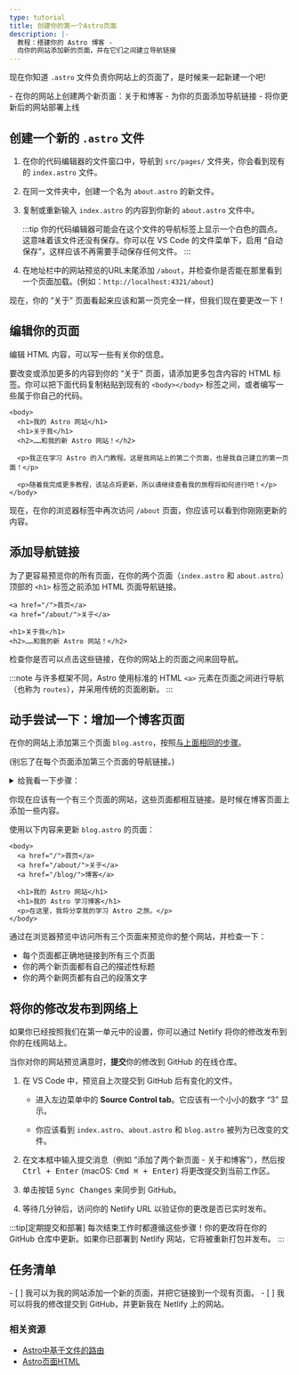 ```yaml
---
type: tutorial
title: 创建你的第一个Astro页面
description: |-
  教程：搭建你的 Astro 博客 -
  向你的网站添加新的页面，并在它们之间建立导航链接
---
```


现在你知道 `.astro` 文件负责你网站上的页面了，是时候来一起新建一个吧!

<PreCheck>
  - 在你的网站上创建两个新页面：关于和博客
  - 为你的页面添加导航链接
  - 将你更新后的网站部署上线
</PreCheck>

## 创建一个新的 `.astro` 文件

1. 在你的代码编辑器的文件窗口中，导航到 `src/pages/` 文件夹，你会看到现有的 `index.astro` 文件。

2. 在同一文件夹中，创建一个名为 `about.astro` 的新文件。

3. 复制或重新输入 `index.astro` 的内容到你新的 `about.astro` 文件中。

    :::tip
    你的代码编辑器可能会在这个文件的导航标签上显示一个白色的圆点。这意味着该文件还没有保存。你可以在 VS Code 的文件菜单下，启用 “自动保存”，这样应该不再需要手动保存任何文件。
    :::

4. 在地址栏中的网站预览的URL末尾添加 `/about`，并检查你是否能在那里看到一个页面加载。(例如：`http://localhost:4321/about`)

现在，你的 “关于” 页面看起来应该和第一页完全一样，但我们现在要更改一下！

## 编辑你的页面

编辑 HTML 内容，可以写一些有关你的信息。

要改变或添加更多的内容到你的 “关于” 页面，请添加更多包含内容的 HTML 标签。你可以把下面代码复制粘贴到现有的 `<body></body>` 标签之间，或者编写一些属于你自己的代码。

```astro title="src/pages/about.astro" ins={3-8} del={2}
<body>
  <h1>我的 Astro 网站</h1>
  <h1>关于我</h1>
  <h2>……和我的新 Astro 网站！</h2>

  <p>我正在学习 Astro 的入门教程。这是我网站上的第二个页面，也是我自己建立的第一页面！</p>

  <p>随着我完成更多教程，该站点将更新，所以请继续查看我的旅程将如何进行吧！</p>
</body>
```

现在，在你的浏览器标签中再次访问 `/about` 页面，你应该可以看到你刚刚更新的内容。

## 添加导航链接

为了更容易预览你的所有页面，在你的两个页面（`index.astro` 和 `about.astro`）顶部的 `<h1>` 标签之前添加 HTML 页面导航链接。

```astro title="src/pages/about.astro" ins={1-2}
<a href="/">首页</a>
<a href="/about/">关于</a>

<h1>关于我</h1>
<h2>……和我的新 Astro 网站！</h2>
```

检查你是否可以点击这些链接，在你的网站上的页面之间来回导航。

:::note
与许多框架不同，Astro 使用标准的 HTML `<a>` 元素在页面之间进行导航（也称为 `routes`），并采用传统的页面刷新。
:::

<Box icon="puzzle-piece">

## 动手尝试一下：增加一个博客页面

在你的网站上添加第三个页面 `blog.astro`，按照[与上面相同的步骤](#创建一个新的-astro-文件)。

(别忘了在每个页面添加第三个页面的导航链接。)

<details>
<summary>给我看一下步骤：</summary>
1. 在 `src/pages/blog.astro` 创建一个新文件。
2. 复制 `index.astro` 的全部内容并将其粘贴到 `blog.astro`。
3. 在每个页面的顶部[添加第三个页面的导航链接](#添加导航链接)：

```astro title="src/pages/index.astro" ins={4}
<body>
  <a href="/">首页</a>
  <a href="/about/">关于</a>
  <a href="/blog/">博客</a>

  <h1>我的 Astro 网站</h1>
</body>
```
</details>
</Box>

你现在应该有一个有三个页面的网站，这些页面都相互链接。是时候在博客页面上添加一些内容。

使用以下内容来更新 `blog.astro` 的页面：
```astro astro title="src/pages/blog.astro" ins={7-8} del={6}
<body>
  <a href="/">首页</a>
  <a href="/about/">关于</a>
  <a href="/blog/">博客</a>

  <h1>我的 Astro 网站</h1>
  <h1>我的 Astro 学习博客</h1>
  <p>在这里，我将分享我的学习 Astro 之旅。</p>
</body>
```

通过在浏览器预览中访问所有三个页面来预览你的整个网站，并检查一下：
- 每个页面都正确地链接到所有三个页面
- 你的两个新页面都有自己的描述性标题 
- 你的两个新网页都有自己的段落文字

## 将你的修改发布到网络上
如果你已经按照我们在第一单元中的设置，你可以通过 Netlify 将你的修改发布到你的在线网站上。

当你对你的网站预览满意时，**提交**你的修改到 GitHub 的在线仓库。

1. 在 VS Code 中，预览自上次提交到 GitHub 后有变化的文件。

    - 进入左边菜单中的 **Source Control tab**。它应该有一个小小的数字 “3” 显示。

    - 你应该看到 `index.astro`、`about.astro` 和 `blog.astro` 被列为已改变的文件。

2. 在文本框中输入提交消息（例如 “添加了两个新页面 - 关于和博客”），然后按 <kbd>Ctrl + Enter</kbd> (macOS: <kbd>Cmd ⌘ + Enter</kbd>) 将更改提交到当前工作区。

3. 单击按钮 <kbd>Sync Changes</kbd> 来同步到 GitHub。

4. 等待几分钟后，访问你的 Netlify URL 以验证你的更改是否已实时发布。

:::tip[定期提交和部署]
每次结束工作时都遵循这些步骤！你的更改将在你的 GitHub 仓库中更新。如果你已部署到 Netlify 网站，它将被重新打包并发布。
:::

<Box icon="check-list">

## 任务清单

<Checklist>
- [ ] 我可以为我的网站添加一个新的页面，并把它链接到一个现有页面。
- [ ] 我可以将我的修改提交到 GitHub，并更新我在 Netlify 上的网站。
</Checklist>
</Box>

### 相关资源

- [Astro中基于文件的路由](/zh-cn/core-concepts/astro-pages/#基于文件的路由)
- [Astro页面HTML](/zh-cn/core-concepts/astro-pages/#astro-页面)
